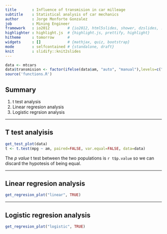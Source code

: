 ```yaml
---
title       : Influence of transmision in car milleage
subtitle    : Statistical analysis of car mechanics 
author      : Jorge Monforte Gonzalez
job         : Mining Engineer
framework   : io2012        # {io2012, html5slides, shower, dzslides, ...}
highlighter : highlight.js  # {highlight.js, prettify, highlight}
hitheme     : tomorrow      # 
widgets     : []            # {mathjax, quiz, bootstrap}
mode        : selfcontained # {standalone, draft}
knit        : slidify::knit2slides
---
```

```r
data <- mtcars
data$transmision <- factor(ifelse(data$am, "auto", "manual"),levels=c("auto", "manual"))
source('functions.R')
```

## Summary

1. t test analysis
2. Linear regresion analysis
3. Logistic regrsion analysis

--- 

## T test analyisis

```r
get_test_plot(data)
t <- t.test(mpg ~ am, paired=FALSE, var.equal=FALSE, data=data)
```

The *p value*  t test between the two populations is `r t$p.value` so we can discard the hypotesis of being equal.

--- 

## Linear regresion analysis
```r
get_regresion_plot("linear", TRUE)
```

--- 

## Logistic regresion analysis

```r
get_regresion_plot("logistic", TRUE)
```




